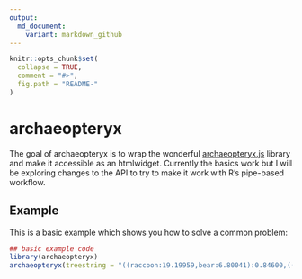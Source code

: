```yaml
---
output:
  md_document:
    variant: markdown_github
---
```


<!-- README.md is generated from README.Rmd. Please edit that file -->

```r
knitr::opts_chunk$set(
  collapse = TRUE,
  comment = "#>",
  fig.path = "README-"
)
```

# archaeopteryx

The goal of archaeopteryx is to wrap the wonderful [archaeopteryx.js](https://sites.google.com/site/cmzmasek/home/software/archaeopteryx-js) library and make it accessible as an htmlwidget. Currently the basics work but I will be exploring changes to the API to try to make it work with R's pipe-based workflow.

## Example

This is a basic example which shows you how to solve a common problem:

```r
## basic example code
library(archaeopteryx)
archaeopteryx(treestring = "((raccoon:19.19959,bear:6.80041):0.84600,((sea_lion:11.99700,seal:12.00300):7.
```
